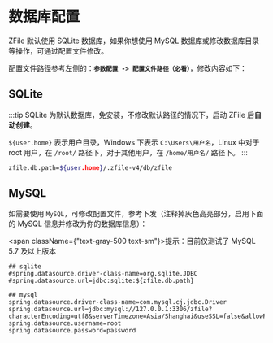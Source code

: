 # 数据库配置

ZFile 默认使用 SQLite 数据库，如果你想使用 MySQL 数据库或修改数据库目录等操作，可通过配置文件修改。

配置文件路径参考左侧的：**`参数配置 -> 配置文件路径（必看）`**，修改内容如下：

## SQLite

:::tip
SQLite 为默认数据库，免安装，不修改默认路径的情况下，启动 ZFile 后**自动创建**。

`${user.home}` 表示用户目录，Windows 下表示 `C:\Users\用户名`，Linux 中对于 root 用户，在 `/root/` 路径下，对于其他用户，在 `/home/用户名/` 路径下。
:::

```bash showLineNumbers
zfile.db.path=${user.home}/.zfile-v4/db/zfile
```

## MySQL

如需要使用 `MySQL`，可修改配置文件，参考下发（注释掉灰色高亮部分，启用下面的 MySQL 信息并修改为你的数据库信息）：

<span className={"text-gray-500 text-sm"}>提示：目前仅测试了 MySQL 5.7 及以上版本</span>


```properties showLineNumbers {1-3}
## sqlite
#spring.datasource.driver-class-name=org.sqlite.JDBC
#spring.datasource.url=jdbc:sqlite:${zfile.db.path}

## mysql
spring.datasource.driver-class-name=com.mysql.cj.jdbc.Driver
spring.datasource.url=jdbc:mysql://127.0.0.1:3306/zfile?characterEncoding=utf8&serverTimezone=Asia/Shanghai&useSSL=false&allowPublicKeyRetrieval=true
spring.datasource.username=root
spring.datasource.password=password
```